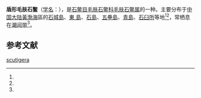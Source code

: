 {{Speciesbox
| name = 盾形毛肤石鳖
| image = 
| image_width = 
| genus = Acanthochitona
| species = scutigera
| authority = (A. Adams & Reeve MS, Reeve, 1847)<ref name=WoRMS_386515 />
| synonyms = 
* ''Chiton scutigera'' A. Adams & Reeve MS, {{tsl|en|Lovell Augustus Reeve|洛弗爾·奧古斯都·里夫|Reeve}}, 1847（本名）<ref name=WoRMS_386515 />
}}
'''盾形毛肤石鳖'''（[[学名|学名]]：{{lang|la|'''''Acanthochitona scutigera'''''}}），是[[石鳖目|石鳖目]][[毛肤石鳖科|毛肤石鳖科]][[毛肤石鳖属|毛肤石鳖属]]的一种。主要分布于[[中国大陆|中国大陆]][[黃海|黃]][[渤海|渤海]]區的[[石城島|石城島]]、[[東_島|東 島]]、[[石島|石島]]、[[五壘島|五壘島]]、[[青島|青島]]、[[石臼所|石臼所]]等地<ref name=shell_3544 /><ref name=shelldoc_420090220022 />，常栖息在[[潮间带|潮间带]]<ref name=shell_3544 />。

==参考文献==
{{reflist|refs=
<ref name=shell_3544>{{cite web
| url=http://shell.sinica.edu.tw/chinese/shellbase_detail.php?science_no=3544
| title=国际贝库：盾形毛肤石鳖
| publisher=台湾贝类资料库
| accessdate=2009-08-11
| archive-date=2017-01-10
| archive-url=https://web.archive.org/web/20170110085717/http://shell.sinica.edu.tw/chinese/shellbase_detail.php?science_no=3544
| dead-url=no
}}</ref>
<ref name=shelldoc_420090220022>{{cite book
| year=1987
| authors=[[齊鍾彥|齊鍾彥]]等
| title=黃渤海軟體動物
| publisher=農業出版社
| language=zh-hans }}</ref>
<ref name=WoRMS_386515>{{cite WoRMS
| id=386515
| last=Schwabe |first=Enrico |authorlink=WoRMS
| title=''Acanthochitona scutigera'' (Reeve, 1847)
| date=2009-03-23 |accessdate=2015-04-22 }}</ref>
}}
{{Taxonbar|from=Q3795379}}

[[Category:毛肤石鳖属|scutigera]]